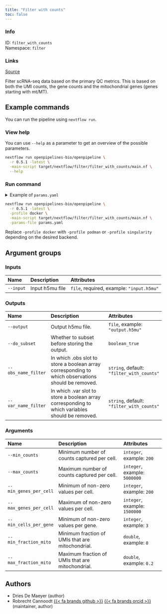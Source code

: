 ```yaml
---
title: "Filter with counts"
toc: false
---
```


::: {.column-margin}

### Info

ID: `filter_with_counts`  
Namespace: `filter`

### Links
[Source](https://github.com/openpipelines-bio/openpipeline/blob/main/src/filter/filter_with_counts){.btn-action .btn-sm .btn-info .btn role="button"}

:::

Filter scRNA-seq data based on the primary QC metrics. 
This is based on both the UMI counts, the gene counts 
and the mitochondrial genes (genes starting with mt/MT).


## Example commands

You can run the pipeline using `nextflow run`.

### View help

You can use `--help` as a parameter to get an overview of the possible parameters.

```bash
nextflow run openpipelines-bio/openpipeline \
  -r 0.5.1 -latest \
  -main-script target/nextflow/filter/filter_with_counts/main.nf \
  --help
```

### Run command

<details>
<summary>Example of `params.yaml`</summary>
```yaml
# Inputs
input: # please fill in - example: "input.h5mu"
modality: "rna"
# layer: "raw_counts"

# Outputs
# output: "$id.$key.output.h5mu"
do_subset: false
obs_name_filter: "filter_with_counts"
var_name_filter: "filter_with_counts"

# Arguments
# min_counts: 200
# max_counts: 5000000
# min_genes_per_cell: 200
# max_genes_per_cell: 1500000
# min_cells_per_gene: 3
# min_fraction_mito: 0
# max_fraction_mito: 0.2

# Nextflow input-output arguments
publish_dir: # please fill in - example: "output/"
# param_list: "my_params.yaml"
```
</details>

```bash
nextflow run openpipelines-bio/openpipeline \
  -r 0.5.1 -latest \
  -profile docker \
  -main-script target/nextflow/filter/filter_with_counts/main.nf \
  -params-file params.yaml
```

:::{.callout-note}
Replace `-profile docker` with `-profile podman` or `-profile singularity` depending on the desired backend.
:::

## Argument groups

### Inputs

|Name      |Description     |Attributes                                |
|:---------|:---------------|:-----------------------------------------|
|`--input` |Input h5mu file |`file`, required, example: `"input.h5mu"` |


### Outputs

|Name                |Description                                                                                        |Attributes                                |
|:-------------------|:--------------------------------------------------------------------------------------------------|:-----------------------------------------|
|`--output`          |Output h5mu file.                                                                                  |`file`, example: `"output.h5mu"`          |
|`--do_subset`       |Whether to subset before storing the output.                                                       |`boolean_true`                            |
|`--obs_name_filter` |In which .obs slot to store a boolean array corresponding to which observations should be removed. |`string`, default: `"filter_with_counts"` |
|`--var_name_filter` |In which .var slot to store a boolean array corresponding to which variables should be removed.    |`string`, default: `"filter_with_counts"` |


### Arguments

|Name                   |Description                                      |Attributes                    |
|:----------------------|:------------------------------------------------|:-----------------------------|
|`--min_counts`         |Minimum number of counts captured per cell.      |`integer`, example: `200`     |
|`--max_counts`         |Maximum number of counts captured per cell.      |`integer`, example: `5000000` |
|`--min_genes_per_cell` |Minimum of non-zero values per cell.             |`integer`, example: `200`     |
|`--max_genes_per_cell` |Maximum of non-zero values per cell.             |`integer`, example: `1500000` |
|`--min_cells_per_gene` |Minimum of non-zero values per gene.             |`integer`, example: `3`       |
|`--min_fraction_mito`  |Minimum fraction of UMIs that are mitochondrial. |`double`, example: `0`        |
|`--max_fraction_mito`  |Maximum fraction of UMIs that are mitochondrial. |`double`, example: `0.2`      |

## Authors

  * Dries De Maeyer (author)
  * Robrecht Cannoodt [{{< fa brands github >}}](https://github.com/rcannood) [{{< fa brands orcid >}}](https://orcid.org/0000-0003-3641-729X) (maintainer, author)
